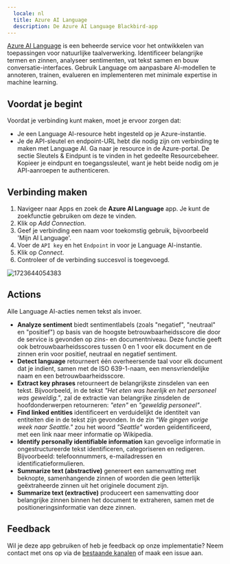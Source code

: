 ```yaml
---
  locale: nl
  title: Azure AI Language
  description: De Azure AI Language Blackbird-app
---
```


<LinkCard title="Bekijk op Github" target="_blank" href="https://github.com/bb-io/MicrosoftAILanguage" icon="github" />

[Azure AI Language](https://azure.microsoft.com/en-us/products/ai-services/ai-language) is een beheerde service voor het ontwikkelen van toepassingen voor natuurlijke taalverwerking. Identificeer belangrijke termen en zinnen, analyseer sentimenten, vat tekst samen en bouw conversatie-interfaces. Gebruik Language om aanpasbare AI-modellen te annoteren, trainen, evalueren en implementeren met minimale expertise in machine learning.

## Voordat je begint

Voordat je verbinding kunt maken, moet je ervoor zorgen dat:

- Je een Language AI-resource hebt ingesteld op je Azure-instantie.
- Je de API-sleutel en endpoint-URL hebt die nodig zijn om verbinding te maken met Language AI. Ga naar je resource in de Azure-portal. De sectie Sleutels & Eindpunt is te vinden in het gedeelte Resourcebeheer. Kopieer je eindpunt en toegangssleutel, want je hebt beide nodig om je API-aanroepen te authenticeren.

## Verbinding maken

1. Navigeer naar Apps en zoek de **Azure AI Language** app. Je kunt de zoekfunctie gebruiken om deze te vinden.
2. Klik op _Add Connection_.
3. Geef je verbinding een naam voor toekomstig gebruik, bijvoorbeeld 'Mijn AI Language'.
4. Voer de `API key` en het `Endpoint` in voor je Language AI-instantie.
5. Klik op _Connect_.
6. Controleer of de verbinding succesvol is toegevoegd.

![1723644054383](https://raw.githubusercontent.com/bb-io/MicrosoftAILanguage/main/image/README/1723644054383.png)

## Actions

Alle Language AI-acties nemen tekst als invoer.

- **Analyze sentiment** biedt sentimentlabels (zoals "negatief", "neutraal" en "positief") op basis van de hoogste betrouwbaarheidsscore die door de service is gevonden op zins- en documentniveau. Deze functie geeft ook betrouwbaarheidsscores tussen 0 en 1 voor elk document en de zinnen erin voor positief, neutraal en negatief sentiment.
- **Detect language** retourneert één overheersende taal voor elk document dat je indient, samen met de ISO 639-1-naam, een mensvriendelijke naam en een betrouwbaarheidsscore.
- **Extract key phrases** retourneert de belangrijkste zinsdelen van een tekst. Bijvoorbeeld, in de tekst _"Het eten was heerlijk en het personeel was geweldig."_, zal de extractie van belangrijke zinsdelen de hoofdonderwerpen retourneren: _"eten"_ en _"geweldig personeel"_.
- **Find linked entities** identificeert en verduidelijkt de identiteit van entiteiten die in de tekst zijn gevonden. In de zin _"We gingen vorige week naar Seattle."_ zou het woord _"Seattle"_ worden geïdentificeerd, met een link naar meer informatie op Wikipedia.
- **Identify personally identifiable information** kan gevoelige informatie in ongestructureerde tekst identificeren, categoriseren en redigeren. Bijvoorbeeld: telefoonnummers, e-mailadressen en identificatieformulieren.
- **Summarize text (abstractive)** genereert een samenvatting met beknopte, samenhangende zinnen of woorden die geen letterlijk geëxtraheerde zinnen uit het originele document zijn.
- **Summarize text (extractive)** produceert een samenvatting door belangrijke zinnen binnen het document te extraheren, samen met de positioneringsinformatie van deze zinnen.

## Feedback

Wil je deze app gebruiken of heb je feedback op onze implementatie? Neem contact met ons op via de [bestaande kanalen](https://www.blackbird.io/) of maak een issue aan.